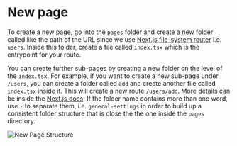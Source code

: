 # New page

To create a new page, go into the `pages` folder and create a new folder called like the path of the URL since we use
[Next.js file-system router](https://nextjs.org/docs/pages) i.e. `users`. Inside this folder, create a file called
`index.tsx` which is the entrypoint for your route.

You can create further sub-pages by creating a new folder on the level of the `index.tsx`. For example, if you want to
create a new sub-page under `/users`, you can create a folder called `add` and create another file called `index.tsx`
inside it. This will create a new route `/users/add`. More details can be inside the
[Next.js docs](https://nextjs.org/docs). If the folder name contains more than one word, use `-` to separate them, i.e. `general-settings` in order to build up a consistent folder structure that is close the the one inside the `pages` directory.

![New Page Structure](/images/new-page-structure.png)
